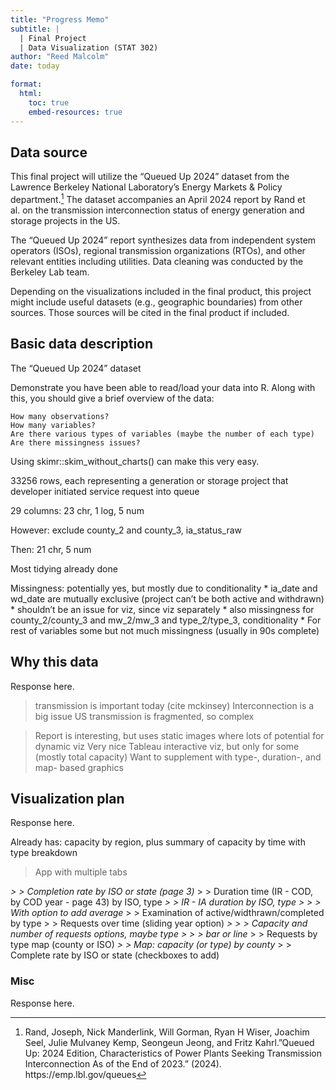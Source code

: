 ```yaml
---
title: "Progress Memo"
subtitle: |
  | Final Project 
  | Data Visualization (STAT 302)
author: "Reed Malcolm"
date: today

format:
  html:
    toc: true
    embed-resources: true
---
```


## Data source

This final project will utilize the "Queued Up 2024" dataset from the Lawrence Berkeley
National Laboratory's Energy Markets & Policy department.[^1] The dataset accompanies an
April 2024 report by Rand et al. on the transmission interconnection status
of energy generation and storage projects in the US.

[^1]: Rand, Joseph, Nick Manderlink, Will Gorman, Ryan H Wiser, Joachim Seel, Julie Mulvaney Kemp, Seongeun Jeong, and Fritz Kahrl."Queued Up: 2024 Edition, Characteristics of Power Plants Seeking Transmission Interconnection As of the End of 2023." (2024). https://emp.lbl.gov/queues

The "Queued Up 2024" report synthesizes data from independent system operators (ISOs),
regional transmission organizations (RTOs), and other relevant entities including
utilities. Data cleaning was conducted by the Berkeley Lab team.

Depending on the visualizations included in the final product, this project might
include useful datasets (e.g., geographic boundaries) from other sources. Those sources
will be cited in the final product if included.

## Basic data description

The "Queued Up 2024" dataset 

Demonstrate you have been able to read/load your data into R. Along with this, you should give a brief overview of the data:

    How many observations?
    How many variables?
    Are there various types of variables (maybe the number of each type)
    Are there missingness issues?

Using skimr::skim_without_charts() can make this very easy.

33256 rows, each representing a generation or storage project that developer initiated
service request into queue

29 columns: 23 chr, 1 log, 5 num

However: exclude county_2 and county_3, ia_status_raw

Then: 21 chr, 5 num

Most tidying already done

Missingness: potentially yes, but mostly due to conditionality
* ia_date and wd_date are mutually exclusive (project can't be both active and withdrawn)
* shouldn't be an issue for viz, since viz separately
* also missingness for county_2/county_3 and mw_2/mw_3 and type_2/type_3, conditionality
* For rest of variables some but not much missingness (usually in 90s complete)


## Why this data

Response here.

> transmission is important today (cite mckinsey)
> Interconnection is a big issue
> US transmission is fragmented, so complex

> Report is interesting, but uses static images where lots
of potential for dynamic viz
> Very nice Tableau interactive viz, but only for some
(mostly total capacity)
> Want to supplement with type-, duration-, and map- based
graphics

## Visualization plan

Response here.

Already has:
capacity by region, plus summary of capacity by time with type breakdown

> App with multiple tabs

*> > Completion rate by ISO or state (page 3)
*> > Duration time (IR - COD, by COD year - page 43) by ISO, type
*> > IR - IA duration by ISO, type
> > > With option to add average
* > > Examination of active/widthrawn/completed by type
> > Requests over time (sliding year option)
*> > > Capacity and number of requests options, maybe type
> > > bar or line
*> > Requests by type map (county or ISO)
*> > Map: capacity (or type) by county
*> > Complete rate by ISO or state (checkboxes to add)

### Misc

Response here.

